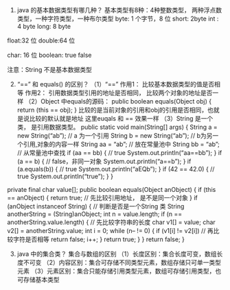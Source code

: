 1. java 的基本数据类型有哪几种？
基本类型有8种：4种整数类型， 两种浮点数类型，一种字符类型，一种布尔类型
byte: 1 个字节，8 位
short: 2byte
int : 4 byte
long: 8 byte

float:32 位
double:64 位

char: 16 位
boolean: true false

注意：String 不是基本数据类型

2. "==" 和 equals() 的区别？
（1）"==" 作用1： 比较基本数据类型的值是否相等
          作用2： 引用数据类型引用的地址是否相同， 比较两个对象的地址是否一样
（2）Object 中equals的源码：
 public boolean equals(Object obj) {
        return (this == obj);
    }
比较的是当前对象的引用和obj的引用是否相同，也就是说比较的默认就是地址
这里euqals 和 == 效果一样
（3）String 是一个类， 是引用数据类型。
public static void main(String[] args) {
        String a = new String("ab"); // a 为⼀个引⽤
        String b = new String("ab"); // b为另⼀个引⽤,对象的内容⼀样
        String aa = "ab"; // 放在常量池中
        String bb = "ab"; // 从常量池中查找
        if (aa == bb) { // true
            System.out.println("aa==bb");
        }
        if (a == b) { // false，⾮同⼀对象
            System.out.println("a==b");
        }
        if (a.equals(b)) { // true
            System.out.println("aEQb");
        }
        if (42 == 42.0) { // true
            System.out.println("true");
        }
}

  private final char value[];
  public boolean equals(Object anObject) {
        if (this == anObject) {
            return true;  // 先比较引用地址， 是不是同一个对象
        }
        if (anObject instanceof String) {  // 判断是否是一个String 类
            String anotherString = (String)anObject;
            int n = value.length;
            if (n == anotherString.value.length) {  // 先比较字符串的长度
                char v1[] = value;
                char v2[] = anotherString.value;
                int i = 0;
                while (n-- != 0) {
                    if (v1[i] != v2[i])  // 再比较字符是否相等
                        return false;
                    i++;
                }
                return true;
            }
        }
        return false;
    }
    
3. java 中的集合类？
集合与数组的区别
（1）长度区别：集合长度可变，数组长度不可变
（2）内容区别：集合可存储不同类型元素，数组存储只可单一类型元素
（3）元素区别：集合只能存储引用类型元素，数组可存储引用类型，也可存储基本类型



